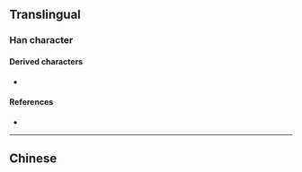 {{character info}}
==Translingual==

===Han character===
{{Han char|rn=18|rad=刀|as=08|sn=10|four=|canj=VWLN|ids=⿰甾刂}}

====Derived characters====
* {{l|mul|[[𣺤]]}}

====References====
* {{Han ref|kx=0141.340|hdz=10347.060|uh=34EF|ud=13551}}

----

==Chinese==
{{zh-see|劙|v}}